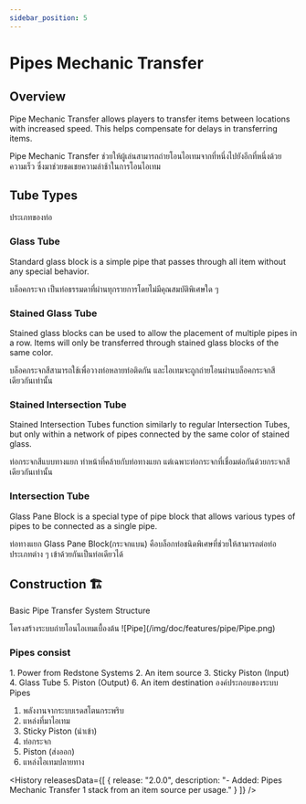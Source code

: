 ```yaml
---
sidebar_position: 5
---
```



# Pipes Mechanic Transfer

## Overview
<EN>Pipe Mechanic Transfer allows players to transfer items between locations with increased speed. This helps compensate for delays in transferring items.</EN>
<TH>Pipe Mechanic Transfer ช่วยให้ผู้เล่นสามารถถ่ายโอนไอเทมจากที่หนึ่งไปยังอีกที่หนึ่งด้วยความเร็ว ซึ่งมาช่วยชดเชยความล่าช้าในการโอนไอเทม</TH>

<br/>

## Tube Types
<TH>ประเภทของท่อ</TH>

### Glass Tube
<EN>Standard glass block is a simple pipe that passes through all item without any special behavior.</EN>
<TH>บล็อคกระจก เป็นท่อธรรมดาที่ผ่านทุกรายการโดยไม่มีคุณสมบัติพิเศษใด ๆ</TH>

### Stained Glass Tube
<EN>Stained glass blocks can be used to allow the placement of multiple pipes in a row. Items will only be transferred through stained glass blocks of the same color.</EN>
<TH>บล็อคกระจกสีสามารถใช้เพื่อวางท่อหลายท่อติดกัน และไอเทมจะถูกถ่ายโอนผ่านบล็อคกระจกสีเดียวกันเท่านั้น</TH>

### Stained Intersection Tube
<EN>Stained Intersection Tubes function similarly to regular Intersection Tubes, but only within a network of pipes connected by the same color of stained glass.</EN>
<TH>ท่อกระจกสีแบบทางแยก ทำหน้าที่คล้ายกับท่อทางแยก แต่เฉพาะท่อกระจกที่เชื่อมต่อกันด้วยกระจกสีเดียวกันเท่านั้น</TH>

### Intersection Tube
<EN>Glass Pane Block is a special type of pipe block that allows various types of pipes to be connected as a single pipe.</EN>
<TH>ท่อทางแยก Glass Pane Block(กระจกแบน) คือบล็อกท่อชนิดพิเศษที่ช่วยให้สามารถต่อท่อประเภทต่าง ๆ เข้าด้วยกันเป็นท่อเดียวได้</TH>

## Construction 🏗️

<EN>Basic Pipe Transfer System Structure</EN>
<TH>โครงสร้างระบบถ่ายโอนไอเทมเบื้องต้น</TH>
![Pipe](/img/doc/features/pipe/Pipe.png)

### Pipes consist
<EN>
1. Power from Redstone Systems
2. An item source
3. Sticky Piston (Input)
4. Glass Tube
5. Piston (Output)
6. An item destination
</EN>
<TH>
องค์ประกอบของระบบ Pipes

1. พลังงานจากระบบเรดสโตนกระพริบ
2. แหล่งที่มาไอเทม
3. Sticky Piston (นำเข้า)
4. ท่อกระจก
5. Piston (ส่งออก)
6. แหล่งไอเทมปลายทาง
</TH>

<History releasesData={[
    { release: "2.0.0", description: "- Added: Pipes Mechanic Transfer 1 stack from an item source per usage." }
  ]} />
